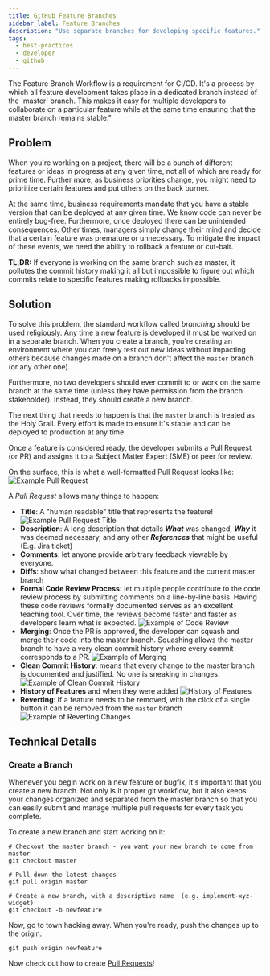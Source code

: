 ```yaml
---
title: GitHub Feature Branches
sidebar_label: Feature Branches
description: "Use separate branches for developing specific features."
tags:
  - best-practices
  - developer
  - github
---
```


<Intro>
The Feature Branch Workflow is a requirement for CI/CD. It's a process by which all feature development takes place in a dedicated branch instead of the `master` branch. This makes it easy for multiple developers to collaborate on a particular feature while at the same time ensuring that the master branch remains stable."
</Intro>

## Problem

When you're working on a project, there will be a bunch of different features or ideas in progress at any given time, not all of which are ready for prime time. Further more, as business priorities change, you might need to prioritize certain features and put others on the back burner.

At the same time, business requirements mandate that you have a stable version that can be deployed at any given time. We know code can never be entirely bug-free. Furthermore, once deployed there can be unintended consequences. Other times, managers simply change their mind and decide that a certain feature was premature or unnecessary. To mitigate the impact of these events, we need the ability to rollback a feature or cut-bait.

**TL;DR:** If everyone is working on the same branch such as master, it pollutes the commit history making it all but impossible to figure out which commits relate to specific features making rollbacks impossible.

## Solution

To solve this problem, the standard workflow called _branching_ should be used religiously. Any time a new feature is developed it must be worked on in a separate branch. When you create a branch, you're creating an environment where you can freely test out new ideas without impacting others because changes made on a branch don't affect the `master` branch (or any other one).

Furthermore, no two developers should ever commit to or work on the same branch at the same time (unless they have permission from the branch stakeholder). Instead, they should create a new branch.

The next thing that needs to happen is that the `master` branch is treated as the Holy Grail. Every effort is made to ensure it's stable and can be deployed to production at any time.

Once a feature is considered ready, the developer submits a Pull Request (or PR) and assigns it to a Subject Matter Expert (SME) or peer for review.

On the surface, this is what a well-formatted Pull Request looks like: ![Example Pull Request](/assets/e802ae2-image_3.png)


A _Pull Request_ allows many things to happen:

- **Title**: A "human readable" title that represents the feature! ![Example Pull Request Title](/assets/2d4fce9-image.png)
- **Description**: A long description that details **_What_** was changed, **_Why_** it was deemed necessary, and any other **_References_** that might be useful (E.g. Jira ticket)
- **Comments**: let anyone provide arbitrary feedback viewable by everyone.
- **Diffs**: show what changed between this feature and the current master branch
- **Formal Code Review Process:** let multiple people contribute to the code review process by submitting comments on a line-by-line basis. Having these code reviews formally documented serves as an excellent teaching tool. Over time, the reviews become faster and faster as developers learn what is expected. ![Example of Code Review](/assets/9df4fad-image_2.png)
- **Merging**: Once the PR is approved, the developer can squash and merge their code into the master branch. Squashing allows the master branch to have a very clean commit history where every commit corresponds to a PR. ![Example of Merging](/assets/2b3e7eb-image_4.png)
- **Clean Commit History**: means that every change to the master branch is documented and justified. No one is sneaking in changes. ![Example of Clean Commit History](/assets/b3dae79-image_5.png)
- **History of Features** and when they were added ![History of Features](/assets/f9a3727-image_7.png)
- **Reverting**: If a feature needs to be removed, with the click of a single button it can be removed from the `master` branch ![Example of Reverting Changes](/assets/28887e9-image_8.png)

## Technical Details

### Create a Branch

Whenever you begin work on a new feature or bugfix, it's important that you create a new branch. Not only is it proper git workflow, but it also keeps your changes organized and separated from the master branch so that you can easily submit and manage multiple pull requests for every task you complete.

To create a new branch and start working on it:

```shell
# Checkout the master branch - you want your new branch to come from master
git checkout master

# Pull down the latest changes
git pull origin master

# Create a new branch, with a descriptive name  (e.g. implement-xyz-widget)
git checkout -b newfeature
```

Now, go to town hacking away. When you're ready, push the changes up to the origin.

```shell
git push origin newfeature
```

Now check out how to create [Pull Requests](/best-practices/github/github-pull-requests)!
